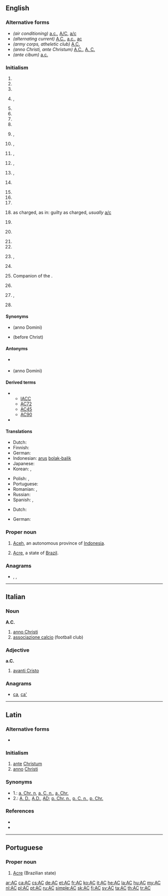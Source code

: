 {{also|Appendix:Variations of "ac"}}
==English==
{{wikipedia}}

===Alternative forms===
* ''(air conditioning)'' [[a.c.]], [[A/C]], [[a/c]]
* ''(alternating current)'' [[A.C.]], [[a.c.]], [[ac]]
* ''(army corps, atheletic club)'' [[A.C.]]
* ''(anno Christi, ante Christum)'' [[A.C.]], [[A. C.]]
* ''(ante cibum)'' [[a.c.]]

===Initialism===
{{rfc-header|Initialism}}
{{head|en|initialism}}

# {{initialism of|[[absolute ceiling]]|lang=en}}
# {{initialism of|[[account]] [[current]]|lang=en}}
# {{initialism of|[[acre]]|lang=en}}
# {{lb|en|music}} {{initialism of|[[adult contemporary]]|nodot=1|lang=en}}, {{gloss|a radio format}}
# {{initialism of|[[air conditioned]]|lang=en}}
# {{initialism of|[[air conditioning]]|lang=en}}
# {{initialism of|[[air corps]]|lang=en}}
# {{initialism of|[[aircraftman]]|lang=en}}
# {{initialism of|[[all clear]]|nodot=1|lang=en}}, {{gloss|as in button on electronic calculator}}
# {{lb|en|electricity}} {{initialism of|[[alternating current]]|nodot=1|lang=en}}, {{gloss|often used to indicate an alternating potential rather than a current, as in 110V AC.}}
# {{initialism of|[[anno Christi]]|nodot=1|lang=en}}, {{gloss|in the year of Christ.|lang=en}}
# {{initialism of|[[ante Christum]]|nodot=1|lang=en}}, {{gloss|before Christ.|lang=en}}
# {{lb|en|medical}} {{initialism of|[[ante cibum]]|nodot=1|lang=en}}, {{gloss|before meals.|lang=en}}
# {{lb|en|religion}} {{initialism of|[[antichristian]]|lang=en}}
# {{initialism of|[[appellation contrôlée]]|lang=en}}
# {{initialism of|[[area code]]|lang=en}}
# {{initialism of|[[army corps]]|lang=en}}
# {{lb|en|legal}} as charged, as in: guilty as charged, ''usually'' [[a/c]]
# {{initialism of|[[athletic club]]|lang=en}}
# {{lb|en|Internet|slang}} {{initialism of|[[audible]] [[chuckle]]|lang=en}} {{rfex}}
# {{initialism of|[[author's correction]]|lang=en}}
# {{initialism of|[[automobile club]]|lang=en}}
# {{lb|en|US|military}} {{initialism of|[[auxiliary|Auxiliary]] [[collier|Collier]]|nodot=1|lang=en}}, {{gloss|a naval coal transport that travels with the fleet to provide coal for coal powered warships}}
# {{lb|en|set theory}} {{initialism of|[[axiom of choice]]|lang=en}}
# {{lb|en|Australia}} Companion of the {{w|Order of Australia}}.
# {{initialism of|[[aviation cadet]]|lang=en}}
# {{initialism of|[[America's Cup]]|nodot=1|lang=en}}, {{gloss|competition yacht sailing match racing regatta}}
# {{lb|en|chemistry}} {{initialism of|ammonium chloride|lang=en}}

====Synonyms====
* {{sense|anno Christi}} {{l|en|AD}} (anno Domini)
* {{sense|ante Christum}} {{l|en|BC}} (before Christ)

====Antonyms====
* {{sense|alternating current}} {{l|en|DC}}
* {{sense|ante Christum}} {{l|en|AD}} (anno Domini)

====Derived terms====
* {{sense|America's Cup}}
** [[IACC]]
** [[AC72]]
** [[AC45]]
** [[AC90]]
* {{l|en|AC/DC}}

====Translations====
{{trans-top|alternating current}}
* Dutch: {{t+|nl|wisselstroom}}
* Finnish: {{t+|fi|vaihtovirta}}
* German: {{t+|de|Wechselstrom|m}}
* Indonesian: [[arus]] [[bolak-balik]]
* Japanese: {{t+|ja|交流|tr=こうりゅう, kōryū}}
* Korean: {{t+|ko|교류|tr=[[交流|nodot=1|lang=en}}, {{gloss|gyoryu}}
{{trans-mid}}
* Polish: {{t|pl|prąd zmienny}}, {{t|pl|prąd przemienny}}
* Portuguese: {{t|pt|CA|f}}
* Romanian: {{t+|ro|curent alternativ|m}}, {{t|ro|c.a.}}
* Russian: {{t+|ru|переме́нный ток|m}}
* Spanish: {{t|es|CA}}, {{t|es|corriente alterna}}
{{trans-bottom}}

{{trans-top|alternating potential}}
* Dutch: {{t+|nl|wisselspanning}}
{{trans-mid}}
* German: {{t|de|Wechselspannung}}
{{trans-bottom}}

===Proper noun===
{{en-proper noun}}

# [[Aceh]], an autonomous province of [[Indonesia]].
# {{lb|en|geography}} [[Acre]], a state of [[Brazil]].

===Anagrams===
* {{l|en|CA}}, {{l|en|ca}}, {{l|en|ca.}}

----

==Italian==

===Noun===
'''A.C.'''

# [[anno Christi]]
# [[associazione calcio]] (football club)
#: {{w|AC Milan}}

===Adjective===
'''a.C.'''

# [[avanti Cristo]]

===Anagrams===
* [[ca#Italian|ca]], [[ca'#Italian|ca']]

----

==Latin==

===Alternative forms===
* {{l|la|A. C.}}

===Initialism===
{{rfc-header|Initialism}}
{{head|la|initialism}}

# [[ante]] [[Christum]]
# [[anno]] [[Christi]]

===Synonyms===
* 1.: [[a. Chr. n]], [[a. C. n.]], [[a. Chr.]]
* 2.: [[A. D.]], [[A.D.]], [[AD]]; [[p. Chr. n.]], [[p. C. n.]], [[p. Chr.]]

===References===
* {{R:L&S}}
* {{R:Gaffiot}}

----

==Portuguese==

===Proper noun===
{{head|pt|proper noun}}

# [[Acre]] (Brazilian state)

[[ar:AC]]
[[ca:AC]]
[[cs:AC]]
[[de:AC]]
[[et:AC]]
[[fr:AC]]
[[ko:AC]]
[[it:AC]]
[[he:AC]]
[[la:AC]]
[[hu:AC]]
[[my:AC]]
[[nl:AC]]
[[pl:AC]]
[[pt:AC]]
[[ru:AC]]
[[simple:AC]]
[[sk:AC]]
[[fi:AC]]
[[sv:AC]]
[[ta:AC]]
[[th:AC]]
[[tr:AC]]